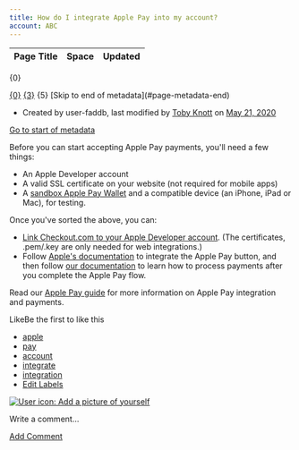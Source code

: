 ```yaml
---
title: How do I integrate Apple Pay into my account?
account: ABC
---
```


<table class="aui"> <thead> <tr class="header"> <th class="search-result-title">Page Title</th> <th class="search-result-space">Space</th> <th class="search-result-date">Updated</th> </tr> </thead> </table> <p class="search-result-count">{0}</p> <tr class="search-result"> <td class="search-result-title"><a href="{1}" class="content-type-{2}"><span>{0}</span></a></td> <td class="search-result-space"><a class="space" href="/display/{4}/" title="{3}">{3}</a></td> <td class="search-result-date"><span class="date" title="{6}">{5}</span></td> </tr> [Skip to end of metadata](#page-metadata-end)

*   Created by user-faddb, last modified by [Toby Knott](    /display/~toby.knott
    ) on [May 21, 2020](/pages/diffpagesbyversion.action?pageId=721135&selectedPageVersions=6&selectedPageVersions=7 "Show changes")

[Go to start of metadata](#page-metadata-start)

Before you can start accepting Apple Pay payments, you'll need a few things:

*   An Apple Developer account
*   A valid SSL certificate on your website (not required for mobile apps)
*   A [sandbox Apple Pay Wallet](https://developer.apple.com/apple-pay/sandbox-testing/) and a compatible device (an iPhone, iPad or Mac), for testing.

Once you've sorted the above, you can:

*   [Link Checkout.com to your Apple Developer account](/payment-methods/wallets/apple-pay). (The certificates, .pem/.key are only needed for web integrations.)
*   Follow [Apple's documentation](https://developer.apple.com/apple-pay/implementation/) to integrate the Apple Pay button, and then follow [our documentation](/payment-methods/wallets/apple-pay) to learn how to process payments after you complete the Apple Pay flow.

Read our [Apple Pay guide](/display/DOCS/Apple+Pay) for more information on Apple Pay integration and payments.

LikeBe the first to like this

*   [apple](/label/FAQ/apple)
*   [pay](/label/FAQ/pay)
*   [account](/label/FAQ/account)
*   [integrate](/label/FAQ/integrate)
*   [integration](/label/FAQ/integration)
*   [Edit Labels](# "Edit Labels (Type 'l')")

[![User icon: Add a picture of yourself](/s/en_GB/7901/abf7b35644d5a5d1d7e4b0969a83e8eb2b569fb5/_/images/icons/profilepics/add_profile_pic.svg)](/users/profile/editmyprofilepicture.action)

Write a comment…

[Add Comment](/pages/viewpage.action?pageId=721135&showComments=true&showCommentArea=true#addcomment)